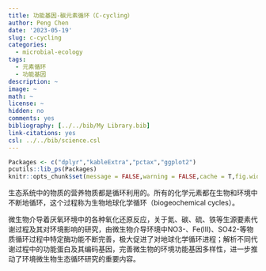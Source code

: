 ```yaml
---
title: 功能基因-碳元素循环（C-cycling）
author: Peng Chen
date: '2023-05-19'
slug: c-cycling
categories:
  - microbial-ecology
tags:
  - 元素循环
  - 功能基因
description: ~
image: ~
math: ~
license: ~
hidden: no
comments: yes
bibliography: [../../bib/My Library.bib]
link-citations: yes
csl: ../../bib/science.csl
---
```

```r
Packages <- c("dplyr","kableExtra","pctax","ggplot2")
pcutils::lib_ps(Packages)
knitr::opts_chunk$set(message = FALSE,warning = FALSE,cache = T,fig.width = 6)
```

生态系统中的物质的营养物质都是循环利用的。所有的化学元素都在生物和环境中不断地循环，这个过程称为生物地球化学循环（biogeochemical cycles）。

微生物介导着厌氧环境中的各种氧化还原反应，关于氮、碳、硫、铁等生源要素代谢过程及其对环境影响的研究，由微生物介导环境中NO3-、Fe(Ⅲ)、SO42-等物质循环过程中特定酶功能不断完善，极大促进了对地球化学循环进程；解析不同代谢过程中的功能蛋白及其编码基因，完善微生物的环境功能基因多样性，进一步推动了环境微生物生态循环研究的重要内容。

